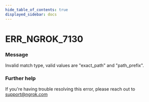```yaml
---
hide_table_of_contents: true
displayed_sidebar: docs
---
```



# ERR_NGROK_7130

### Message

Invalid match type, valid values are "exact_path" and "path_prefix".

<ErrorDetails error="err_ngrok_7130" />

### Further help

If you're having trouble resolving this error, please reach out to [support@ngrok.com](mailto:support@ngrok.com?subject=Help%20with%20ERR_NGROK_7130)

